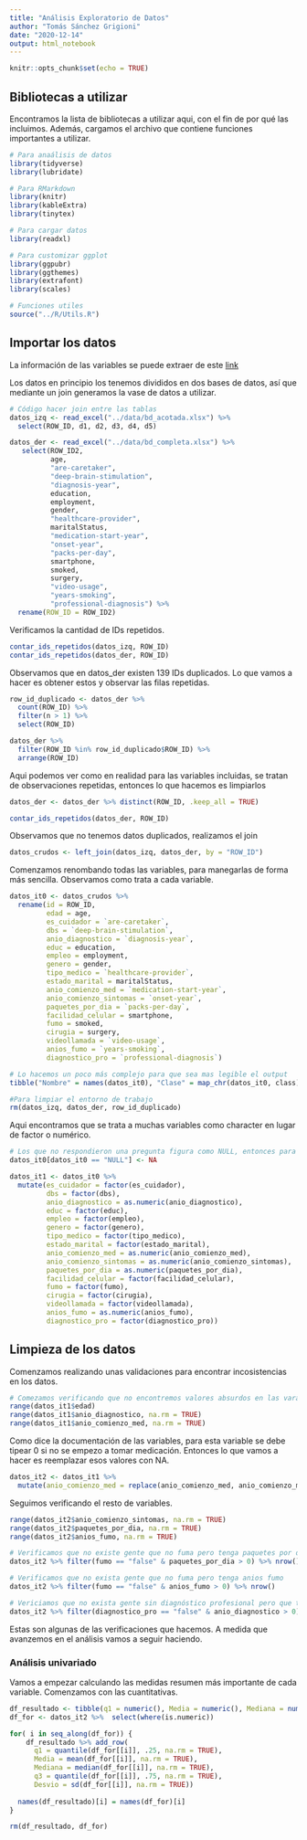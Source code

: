 ```yaml
---
title: "Análisis Exploratorio de Datos"
author: "Tomás Sánchez Grigioni"
date: "2020-12-14"
output: html_notebook
---
```



```r
knitr::opts_chunk$set(echo = TRUE)
```


## Bibliotecas a utilizar

Encontramos la lista de bibliotecas a utilizar aqui, con el fin de por qué las incluimos. Además, cargamos el archivo que contiene funciones importantes a utilizar.

```r
# Para anaálisis de datos
library(tidyverse)
library(lubridate)

# Para RMarkdown
library(knitr)
library(kableExtra)
library(tinytex)

# Para cargar datos
library(readxl)

# Para customizar ggplot
library(ggpubr)
library(ggthemes)
library(extrafont)
library(scales)

# Funciones utiles
source("../R/Utils.R")
```


## Importar los datos

La información de las variables se puede extraer de este [link](https://www.synapse.org/#!Synapse:syn4993293/wiki/390372)

Los datos en principio los tenemos divididos en dos bases de datos, así que mediante un join generamos la vase de datos a utilizar.

```r
# Código hacer join entre las tablas
datos_izq <- read_excel("../data/bd_acotada.xlsx") %>% 
  select(ROW_ID, d1, d2, d3, d4, d5)

datos_der <- read_excel("../data/bd_completa.xlsx") %>% 
   select(ROW_ID2, 
          age, 
          "are-caretaker", 
          "deep-brain-stimulation",
          "diagnosis-year", 
          education, 
          employment, 
          gender, 
          "healthcare-provider",
          maritalStatus, 
          "medication-start-year", 
          "onset-year",
          "packs-per-day",
          smartphone, 
          smoked, 
          surgery, 
          "video-usage",
          "years-smoking",
          "professional-diagnosis") %>% 
  rename(ROW_ID = ROW_ID2)
```

Verificamos la cantidad de IDs repetidos.

```r
contar_ids_repetidos(datos_izq, ROW_ID)
contar_ids_repetidos(datos_der, ROW_ID)
```
Observamos que en datos_der existen 139 IDs duplicados. Lo que vamos a hacer es obtener estos y observar las filas repetidas.

```r
row_id_duplicado <- datos_der %>% 
  count(ROW_ID) %>% 
  filter(n > 1) %>% 
  select(ROW_ID)

datos_der %>% 
  filter(ROW_ID %in% row_id_duplicado$ROW_ID) %>% 
  arrange(ROW_ID)
```

Aqui podemos ver como en realidad para las variables incluidas, se tratan de observaciones repetidas, entonces lo que hacemos es limpiarlos

```r
datos_der <- datos_der %>% distinct(ROW_ID, .keep_all = TRUE)

contar_ids_repetidos(datos_der, ROW_ID)
```

Observamos que no tenemos datos duplicados, realizamos el join

```r
datos_crudos <- left_join(datos_izq, datos_der, by = "ROW_ID")
```

Comenzamos renombando todas las variables, para manegarlas de forma más sencilla. Observamos como trata a cada variable.

```r
datos_it0 <- datos_crudos %>%
  rename(id = ROW_ID,
         edad = age,
         es_cuidador = `are-caretaker`,
         dbs = `deep-brain-stimulation`,
         anio_diagnostico = `diagnosis-year`,
         educ = education,
         empleo = employment,
         genero = gender,
         tipo_medico = `healthcare-provider`,
         estado_marital = maritalStatus,
         anio_comienzo_med = `medication-start-year`,
         anio_comienzo_sintomas = `onset-year`,
         paquetes_por_dia = `packs-per-day`,
         facilidad_celular = smartphone,
         fumo = smoked,
         cirugia = surgery,
         videollamada = `video-usage`,
         anios_fumo = `years-smoking`,
         diagnostico_pro = `professional-diagnosis`)

# Lo hacemos un poco más complejo para que sea mas legible el output
tibble("Nombre" = names(datos_it0), "Clase" = map_chr(datos_it0, class))
```

```r
#Para limpiar el entorno de trabajo
rm(datos_izq, datos_der, row_id_duplicado)
```

Aqui encontramos que se trata a muchas variables como character en lugar de factor o numérico.

```r

# Los que no respondieron una pregunta figura como NULL, entonces para hacer más fácil los reemplazo con NA.
datos_it0[datos_it0 == "NULL"] <- NA

datos_it1 <- datos_it0 %>%
  mutate(es_cuidador = factor(es_cuidador),
         dbs = factor(dbs),
         anio_diagnostico = as.numeric(anio_diagnostico),
         educ = factor(educ),
         empleo = factor(empleo),
         genero = factor(genero),
         tipo_medico = factor(tipo_medico),
         estado_marital = factor(estado_marital),
         anio_comienzo_med = as.numeric(anio_comienzo_med),
         anio_comienzo_sintomas = as.numeric(anio_comienzo_sintomas),
         paquetes_por_dia = as.numeric(paquetes_por_dia),
         facilidad_celular = factor(facilidad_celular),
         fumo = factor(fumo),
         cirugia = factor(cirugia),
         videollamada = factor(videollamada),
         anios_fumo = as.numeric(anios_fumo),
         diagnostico_pro = factor(diagnostico_pro))
```

## Limpieza de los datos

Comenzamos realizando unas validaciones para encontrar incosistencias en los datos.

```r
# Comezamos verificando que no encontremos valores absurdos en las varaibloes
range(datos_it1$edad)
range(datos_it1$anio_diagnostico, na.rm = TRUE)
range(datos_it1$anio_comienzo_med, na.rm = TRUE)
```
Como dice la documentación de las variables, para esta variable se debe tipear 0 si no se empezo a tomar medicación. Entonces lo que vamos a hacer es reemplazar esos valores con NA.

```r
datos_it2 <- datos_it1 %>% 
  mutate(anio_comienzo_med = replace(anio_comienzo_med, anio_comienzo_med < 1970, NA))
```

Seguimos verificando el resto de variables.

```r
range(datos_it2$anio_comienzo_sintomas, na.rm = TRUE)
range(datos_it2$paquetes_por_dia, na.rm = TRUE)
range(datos_it2$anios_fumo, na.rm = TRUE)

# Verificamos que no existe gente que no fuma pero tenga paquetes por dia
datos_it2 %>% filter(fumo == "false" & paquetes_por_dia > 0) %>% nrow()

# Verificamos que no exista gente que no fuma pero tenga anios fumo
datos_it2 %>% filter(fumo == "false" & anios_fumo > 0) %>% nrow()

# Vericiamos que no exista gente sin diagnóstico profesional pero que tenga anio de diagnóstico
datos_it2 %>% filter(diagnostico_pro == "false" & anio_diagnostico > 0) %>% nrow()
```

Estas son algunas de las verificaciones que hacemos. A medida que avanzemos en el análisis vamos a seguir haciendo.

### Análisis univariado

Vamos a empezar calculando las medidas resumen más importante de cada variable. Comenzamos con las cuantitativas.

```r

df_resultado <- tibble(q1 = numeric(), Media = numeric(), Mediana = numeric(), q3 = numeric(), Desvio = numeric())
df_for <- datos_it2 %>%  select(where(is.numeric))

for( i in seq_along(df_for)) {
    df_resultado %>% add_row(
      q1 = quantile(df_for[[i]], .25, na.rm = TRUE),
      Media = mean(df_for[[i]], na.rm = TRUE),
      Mediana = median(df_for[[i]], na.rm = TRUE),
      q3 = quantile(df_for[[i]], .75, na.rm = TRUE),
      Desvio = sd(df_for[[i]], na.rm = TRUE))
  
  names(df_resultado)[i] = names(df_for)[i]
}

rm(df_resultado, df_for)
```



















